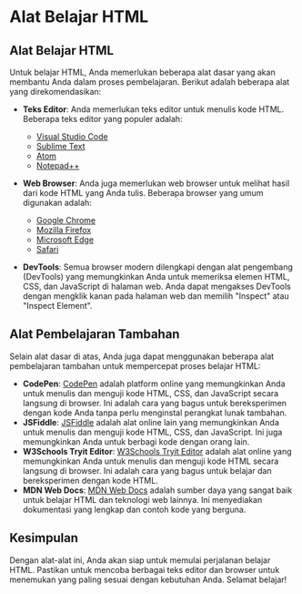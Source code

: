 # Alat Belajar HTML

## Alat Belajar HTML

Untuk belajar HTML, Anda memerlukan beberapa alat dasar yang akan membantu Anda dalam proses pembelajaran. Berikut adalah beberapa alat yang direkomendasikan:

- **Teks Editor**: Anda memerlukan teks editor untuk menulis kode HTML. Beberapa teks editor yang populer adalah:

  - [Visual Studio Code](https://code.visualstudio.com/)
  - [Sublime Text](https://www.sublimetext.com/)
  - [Atom](https://atom.io/)
  - [Notepad++](https://notepad-plus-plus.org/)

- **Web Browser**: Anda juga memerlukan web browser untuk melihat hasil dari kode HTML yang Anda tulis. Beberapa browser yang umum digunakan adalah:

  - [Google Chrome](https://www.google.com/chrome/)
  - [Mozilla Firefox](https://www.mozilla.org/firefox/)
  - [Microsoft Edge](https://www.microsoft.com/edge)
  - [Safari](https://www.apple.com/safari/)

- **DevTools**: Semua browser modern dilengkapi dengan alat pengembang (DevTools) yang memungkinkan Anda untuk memeriksa elemen HTML, CSS, dan JavaScript di halaman web. Anda dapat mengakses DevTools dengan mengklik kanan pada halaman web dan memilih "Inspect" atau "Inspect Element".

## Alat Pembelajaran Tambahan

Selain alat dasar di atas, Anda juga dapat menggunakan beberapa alat pembelajaran tambahan untuk mempercepat proses belajar HTML:

- **CodePen**: [CodePen](https://codepen.io/) adalah platform online yang memungkinkan Anda untuk menulis dan menguji kode HTML, CSS, dan JavaScript secara langsung di browser. Ini adalah cara yang bagus untuk bereksperimen dengan kode Anda tanpa perlu menginstal perangkat lunak tambahan.
- **JSFiddle**: [JSFiddle](https://jsfiddle.net/) adalah alat online lain yang memungkinkan Anda untuk menulis dan menguji kode HTML, CSS, dan JavaScript. Ini juga memungkinkan Anda untuk berbagi kode dengan orang lain.
- **W3Schools Tryit Editor**: [W3Schools Tryit Editor](https://www.w3schools.com/html/tryit.asp?filename=tryhtml_default) adalah alat online yang memungkinkan Anda untuk menulis dan menguji kode HTML secara langsung di browser. Ini adalah cara yang bagus untuk belajar dan bereksperimen dengan kode HTML.
- **MDN Web Docs**: [MDN Web Docs](https://developer.mozilla.org/en-US/docs/Web/HTML) adalah sumber daya yang sangat baik untuk belajar HTML dan teknologi web lainnya. Ini menyediakan dokumentasi yang lengkap dan contoh kode yang berguna.

## Kesimpulan

Dengan alat-alat ini, Anda akan siap untuk memulai perjalanan belajar HTML. Pastikan untuk mencoba berbagai teks editor dan browser untuk menemukan yang paling sesuai dengan kebutuhan Anda. Selamat belajar!
